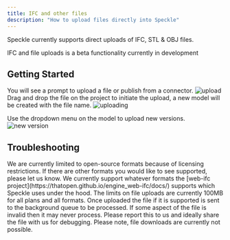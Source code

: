 ```yaml
---
title: IFC and other files  
description: "How to upload files directly into Speckle"
---
```



<Info>
  Speckle currently supports direct uploads of IFC, STL & OBJ files.
</Info>

<Versions app="IFC" versions="IFC2x3, IFC4 & IFC4x3" />

<Note>IFC and file uploads is a beta functionality currently in development</Note>


## Getting Started

<Steps>
  <Step title="Create a new project">
    You will see a prompt to upload a file or publish from a connector.
    <Frame>
    <img src="/images/files/file-upload.png" alt="upload" />
    </Frame>
  </Step>

  <Step title="Drag and drop your file">
    Drag and drop the file on the project to initiate the upload, a new model will be created with the file name.
    <Frame>
    <img src="/images/files/uploading.png" alt="uploading" />
    </Frame>
  </Step>

  <Step title="Upload new versions">

   Use the dropdown menu on the model to upload new versions.
    <Frame>
    <img src="/images/files/new-version.png" alt="new version" />
    </Frame>
  </Step>

</Steps>

## Troubleshooting
<AccordionGroup>
  <Accordion title="Will you support other formats for direct upload?">
    We are currently limited to open-source formats because of licensing restrictions. If there are other formats you would like to see supported, please let us know.
  </Accordion>
  <Accordion title="Will you support IFC versions other than IFC2x3, IFC4 & IFC4x3?">
    We currently support whatever formats the [web-ifc project](https://thatopen.github.io/engine_web-ifc/docs/) supports which Speckle uses under the hood.
  </Accordion>
  <Accordion title="My file is too large to upload">
    The limits on file uploads are currently 100MB for all plans and all formats.
  </Accordion>
  <Accordion title="I have uploaded a file but it's not visible">
    Once uploaded the file if it is supported is sent to the background queue to be processed.
  </Accordion>
  <Accordion title="I have uploaded a file but it's still importing">
    If some aspect of the file is invalid then it may never process. Please report this to us and ideally share the file with us for debugging.
  </Accordion>
</AccordionGroup>
<Note>Please note, file downloads are currently not possible.</Note>